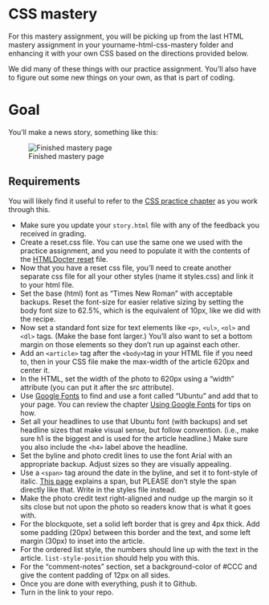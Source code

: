 # CSS mastery

For this mastery assignment, you will be picking up from the last HTML mastery assignment in your yourname-html-css-mastery folder and enhancing it with your own CSS based on the directions provided below.

We did many of these things with our practice assignment. You'll also have to figure out some new things on your own, as that is part of coding.

# Goal

You'll make a news story, something like this:

![Finished mastery page](images/css-mastery-example.gif)

## Requirements

::: callout-tip
You will likely find it useful to refer to the [CSS practice chapter](css-01-practice.qmd) as you work through this. 
:::

- Make sure you update your `story.html` file with any of the feedback you received in grading.
- Create a reset.css file. You can use the same one we used with the practice assignment, and you need to populate it with the contents of the [HTMLDocter reset](https://github.com/richclark/HTML5resetCSS/blob/master/reset.css) file.
- Now that you have a reset css file, you'll need to create another separate css file for all your other styles (name it styles.css) and link it to your html file.
- Set the base (html) font as "Times New Roman" with acceptable backups. Reset the font-size for easier relative sizing by setting the body font size to 62.5%, which is the equivalent of 10px, like we did with the recipe.
- Now set a standard font size for text elements like `<p>`, `<ul>`, `<ol>` and `<dl>` tags. (Make the base font larger.) You'll also want to set a bottom margin on those elements so they don't run up against each other.
- Add an `<article>` tag after the `<body>`tag in your HTML file if you need to, then in your CSS file make the max-width of the article 620px and center it.
- In the HTML, set the width of the photo to 620px using a "width" attribute (you can put it after the src attribute).
- Use [Google Fonts](https://fonts.google.com/) to find and use a font called "Ubuntu" and add that to your page. You can review the chapter [Using Google Fonts](a-google-fonts.qmd) for tips on how.
- Set all your headlines to use that Ubuntu font (with backups) and set headline sizes that make visual sense, but follow convention. (i.e., make sure h1 is the biggest and is used for the article headline.) Make sure you also include the `<h4>` label above the headline.
- Set the byline and photo credit lines to use the font Arial with an appropriate backup. Adjust sizes so they are visually appealing.
- Use a `<span>` tag around the date in the byline, and set it to font-style of italic. [This page](https://www.w3schools.com/tags/tag_span.asp) explains a span, but PLEASE don't style the span directly like that. Write in the styles file instead.
- Make the photo credit text right-aligned and nudge up the margin so it sits close but not upon the photo so readers know that is what it goes with.
- For the blockquote, set a solid left border that is grey and 4px thick. Add some padding (20px) between this border and the text, and some left margin (30px) to inset into the article.
- For the ordered list style, the numbers should line up with the text in the article. `list-style-position` should help you with this.
- For the "comment-notes" section, set a background-color of #CCC and give the content padding of 12px on all sides.
- Once you are done with everything, push it to Github.
- Turn in the link to your repo.
